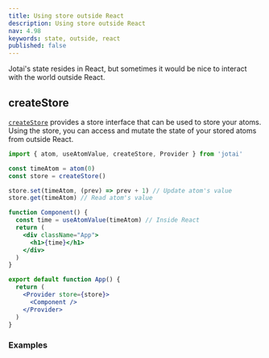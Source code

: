 ```yaml
---
title: Using store outside React
description: Using store outside React
nav: 4.98
keywords: state, outside, react
published: false
---
```


Jotai's state resides in React, but sometimes it would be nice
to interact with the world outside React.

## createStore

[`createStore`](../core/store.mdx#createstore) provides a store interface that can be used to store your atoms. Using the store, you can access and mutate the state of your stored atoms from outside React.

```jsx
import { atom, useAtomValue, createStore, Provider } from 'jotai'

const timeAtom = atom(0)
const store = createStore()

store.set(timeAtom, (prev) => prev + 1) // Update atom's value
store.get(timeAtom) // Read atom's value

function Component() {
  const time = useAtomValue(timeAtom) // Inside React
  return (
    <div className="App">
      <h1>{time}</h1>
    </div>
  )
}

export default function App() {
  return (
    <Provider store={store}>
      <Component />
    </Provider>
  )
}
```

### Examples

<Stackblitz id="vitejs-vite-m1h61f" file="src%2FApp.tsx" />

